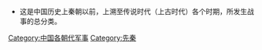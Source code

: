 * 这是中国历史上秦朝以前，上溯至传说时代（上古时代）各个时期，所发生战事的总分类。

[[Category:中国各朝代军事|Category:中国各朝代军事]]
[[Category:先秦|Category:先秦]]